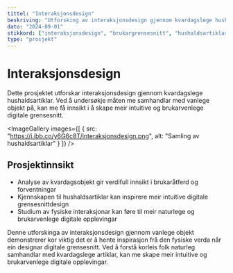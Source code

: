 ```yaml
---
tittel: "Interaksjonsdesign"
beskriving: "Utforsking av interaksjonsdesign gjennom kvardagslege hushaldsartiklar."
dato: "2024-09-01"
stikkord: ["interaksjonsdesign", "brukargrensesnitt", "hushaldsartiklar"]
type: "prosjekt"
---
```


# Interaksjonsdesign

Dette prosjektet utforskar interaksjonsdesign gjennom kvardagslege hushaldsartiklar. Ved å undersøkje måten me samhandlar med vanlege objekt på, kan me få innsikt i å skape meir intuitive og brukarvenlege digitale grensesnitt.

<ImageGallery
  images={[
    {
      src: "https://i.ibb.co/y6G6c8T/interaksjonsdesign.png",
      alt: "Samling av hushaldsartiklar"
    }
  ]}
/>

## Prosjektinnsikt

- Analyse av kvardagsobjekt gir verdifull innsikt i brukaråtferd og forventningar
- Kjennskapen til hushaldsartiklar kan inspirere meir intuitive digitale grensesnittdesign
- Studium av fysiske interaksjonar kan føre til meir naturlege og brukarvenlege digitale opplevingar

Denne utforskinga av interaksjonsdesign gjennom vanlege objekt demonstrerer kor viktig det er å hente inspirasjon frå den fysiske verda når ein designar digitale grensesnitt. Ved å forstå korleis folk naturleg samhandlar med kvardagslege artiklar, kan me skape meir intuitive og brukarvenlege digitale opplevingar.

